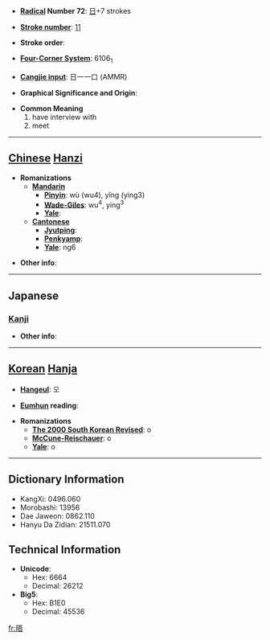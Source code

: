 * '''[[Wiktionary:Chinese radical index| Radical]] Number 72''': [[Wiktionary:Chinese radical index 日|日]]+7 strokes

* '''[[Wiktionary:Chinese total strokes index|Stroke number]]''': [[Wiktionary:Chinese total strokes index 11|11]]

* '''Stroke order''': 

* '''[[Wiktionary:Chinese four corner index|Four-Corner System]]''': 6106<sub>1</sub>

* '''[[Wiktionary:Chinese Cangjie index|Cangjie input]]''': 日一一口 (AMMR)

* '''Graphical Significance and Origin''': 

* '''Common Meaning'''
*#have interview with
*# meet


----

== [[Chinese]] [[Hanzi]] ==

* '''Romanizations'''
** '''[[Mandarin]]'''
*** '''[[Pinyin]]''': wù (wu4), yǐng (ying3)
*** '''[[Wade-Giles]]''': wu<sup>4</sup>, ying<sup>3</sup>
*** '''[[Yale]]''': 
** '''[[Cantonese]]'''
*** '''[[Jyutping]]''':
*** '''[[Penkyamp]]''': 
*** '''[[Yale]]''': ng6

* '''Other info''': 

----

==Japanese==
===[[Kanji]]===
{{kanji|on readings=[[ご]] (go)|kun readings=[[あきらか]] (akiraka)}}

* '''Other info''':  

----

== [[Korean]] [[Hanja]] ==

* '''[[Hangeul]]''': 오

* '''[[Eumhun]] reading''': 

* '''Romanizations'''
** '''[[The 2000 South Korean Revised Romanization|The 2000 South Korean Revised]]''': o
** '''[[McCune-Reischauer]]''': o
** '''[[Yale]]''': o

----

== Dictionary Information ==

* KangXi: 0496.060
* Morobashi: 13956
* Dae Jaweon: 0862.110
* Hanyu Da Zidian: 21511.070

== Technical Information ==

* '''Unicode''':
** Hex: 6664
** Decimal: 26212
* '''Big5''':
** Hex: B1E0
** Decimal: 45536

[[fr:晤]]